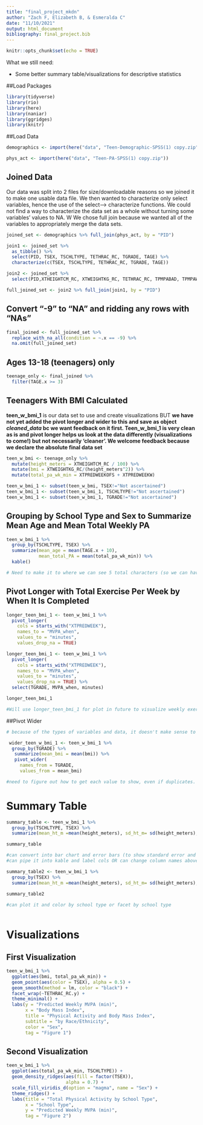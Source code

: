```yaml
---
title: "final_project_mkdn"
author: "Zach F, Elizabeth B, & Esmeralda C"
date: "11/10/2021"
output: html_document
bibliography: final_project.bib
---
```


```r
knitr::opts_chunk$set(echo = TRUE)
```

What we still need:

- Some better summary table/visualizations for descriptive statistics

##Load Packages
```r
library(tidyverse)
library(rio)
library(here)
library(naniar)
library(ggridges)
library(knitr)
```

##Load Data
```r
demographics <- import(here("data", "Teen-Demographic-SPSS(1) copy.zip"))

phys_act <- import(here("data", "Teen-PA-SPSS(1) copy.zip"))

```

## Joined Data
Our data was split into 2 files for size/downloadable reasons so we
joined it to make one usable data file. We then wanted to characterize only select variables, hence the use of the select--> characterize functions. We could not find a way to characterize the data set as a whole without turning some variables' values to NA. W
We chose full join because we wanted all of the variables to appropriately merge the data sets.
```r
joined_set <- demographics %>% full_join(phys_act, by = "PID")

join1 <- joined_set %>% 
  as_tibble() %>%
  select(PID, TSEX, TSCHLTYPE, TETHRAC_RC, TGRADE, TAGE) %>% 
  characterize(c(TSEX, TSCHLTYPE, TETHRAC_RC, TGRADE, TAGE))

join2 <- joined_set %>% 
  select(PID,XTHEIGHTCM_RC, XTWEIGHTKG_RC, TETHRAC_RC, TPMPABAD, TPMPAWANT, TPMPAUPST, TPMPAIMPT, XTPREDWEEKS, XTPREDWEEKOFS, XTPREDWEEKW, TAGE)

full_joined_set <- join2 %>% full_join(join1, by = "PID")
```

## Convert "-9" to "NA" and ridding any rows with "NAs"
```r
final_joined <- full_joined_set %>% 
  replace_with_na_all(condition = ~.x == -9) %>% 
  na.omit(full_joined_set)
```


## Ages 13-18 (teenagers) only
```r
teenage_only <- final_joined %>% 
  filter(TAGE.x >= 3)
```

## Teenagers With BMI Calculated 
__teen_w_bmi_1__ is our data set to use and create visualizations BUT __we have not yet added the pivot longer and wider to this and save as object *cleaned_data* bc we want feedback on it first. Teen_w_bmi_1 is very clean as is and pivot longer helps us look at the data differently (visualizations to come!) but not necessarily 'cleaner'. We welcome feedback because we declare the absolute final data set__
```r
teen_w_bmi <- teenage_only %>% 
  mutate(height_meters = XTHEIGHTCM_RC / 100) %>% 
  mutate(bmi = XTWEIGHTKG_RC/(height_meters^2)) %>%
  mutate(total_pa_wk_min = XTPREDWEEKOFS + XTPREDWEEKW)

teen_w_bmi_1 <- subset(teen_w_bmi, TSEX!="Not ascertained")
teen_w_bmi_1 <- subset(teen_w_bmi_1, TSCHLTYPE!="Not ascertained")
teen_w_bmi_1 <- subset(teen_w_bmi_1, TGRADE!="Not ascertained")
```


## Grouping by School Type and Sex to Summarize Mean Age and Mean Total Weekly PA
```r
teen_w_bmi_1 %>%
  group_by(TSCHLTYPE, TSEX) %>%
  summarize(mean_age = mean(TAGE.x + 10), 
            mean_total_PA = mean(total_pa_wk_min)) %>% 
  kable()

# Need to make it to where we can see 5 total characters (so we can have two decimal points for the mean_total_PA)
```

## Pivot Longer with Total Exercise Per Week by When It Is Completed
```r

longer_teen_bmi_1 <- teen_w_bmi_1 %>% 
  pivot_longer(
    cols = starts_with("XTPREDWEEK"), 
    names_to = "MVPA_when", 
    values_to = "minutes", 
    values_drop_na = TRUE) 

longer_teen_bmi_1 <- teen_w_bmi_1 %>% 
  pivot_longer(
    cols = starts_with("XTPREDWEEK"), 
    names_to = "MVPA_when", 
    values_to = "minutes", 
    values_drop_na = TRUE) %>%
  select(TGRADE, MVPA_when, minutes)

longer_teen_bmi_1

#Will use longer_teen_bmi_1 for plot in future to visualize weekly exercise/location by school or gender
```

##Pivot Wider 

```r

# because of the types of variables and data, it doesn't make sense to use pivot wider on the actual set. so used a separate descriptive table to pivot wider instead. not adding this to the *cleaned_data* because it makes it messier.

 wider_teen_w_bmi_1 <- teen_w_bmi_1 %>% 
  group_by(TGRADE) %>%
   summarize(mean_bmi = mean(bmi)) %>%
   pivot_wider(
     names_from = TGRADE, 
     values_from = mean_bmi)

#need to figure out how to get each value to show, even if duplicates. suggestions welcomed! the value_fn wasn't working for me

```
# Summary Table
```r
summary_table <- teen_w_bmi_1 %>%
  group_by(TSCHLTYPE, TSEX) %>%
  summarize(mean_ht_m =mean(height_meters), sd_ht_m= sd(height_meters), mean_wt=mean(XTWEIGHTKG_RC), sd_wt= sd(XTWEIGHTKG_RC), mean_weekofs= mean(XTPREDWEEKOFS), sd_weekofs= sd(XTPREDWEEKOFS), mean_weekw= mean(XTPREDWEEKW), sd_weekw=sd(XTPREDWEEKW), mean_age=mean(TAGE.x +10), sd_age=sd(TAGE.x +10), mean_bmi= mean(bmi), sd_bmi=sd(bmi), mean_total_pa_wk_min = mean(total_pa_wk_min), sd_total_pa_wk_min=sd(total_pa_wk_min)) 

summary_table

#can convert into bar chart and error bars (to show standard error and standard deviation)
#can pipe it into kable and label cols OR can change column names above

summary_table2 <- teen_w_bmi_1 %>%
  group_by(TSEX) %>%
  summarize(mean_ht_m =mean(height_meters), sd_ht_m= sd(height_meters), mean_wt=mean(XTWEIGHTKG_RC), sd_wt= sd(XTWEIGHTKG_RC), mean_weekofs= mean(XTPREDWEEKOFS), sd_weekofs= sd(XTPREDWEEKOFS), mean_weekw= mean(XTPREDWEEKW), sd_weekw=sd(XTPREDWEEKW), mean_age=mean(TAGE.x +10), sd_age=sd(TAGE.x +10), mean_bmi= mean(bmi), sd_bmi=sd(bmi), mean_total_pa_wk_min = mean(total_pa_wk_min), sd_total_pa_wk_min=sd(total_pa_wk_min)) 
    
summary_table2

#can plot it and color by school type or facet by school type 
            
```


# Visualizations

## First Visualization

```r
teen_w_bmi_1 %>% 
  ggplot(aes(bmi, total_pa_wk_min)) +
  geom_point(aes(color = TSEX), alpha = 0.5) +
  geom_smooth(method = lm, color = "black") +
  facet_wrap(~TETHRAC_RC.y) +
  theme_minimal() +
  labs(y = "Predicted Weekly MVPA (min)",
       x = "Body Mass Index",
       title = "Physical Activity and Body Mass Index",
       subtitle = "by Race/Ethnicity",
       color = "Sex",
       tag = "Figure 1")
```

## Second Visualization
```r
teen_w_bmi_1 %>% 
  ggplot(aes(total_pa_wk_min, TSCHLTYPE)) +
  geom_density_ridges(aes(fill = factor(TSEX)),
                      alpha = 0.7) +
  scale_fill_viridis_d(option = "magma", name = "Sex") +
  theme_ridges() +
  labs(title = "Total Physical Activity by School Type",
       x = "School Type",
       y = "Predicted Weekly MVPA (min)",
       tag = "Figure 2")
```




\newpage